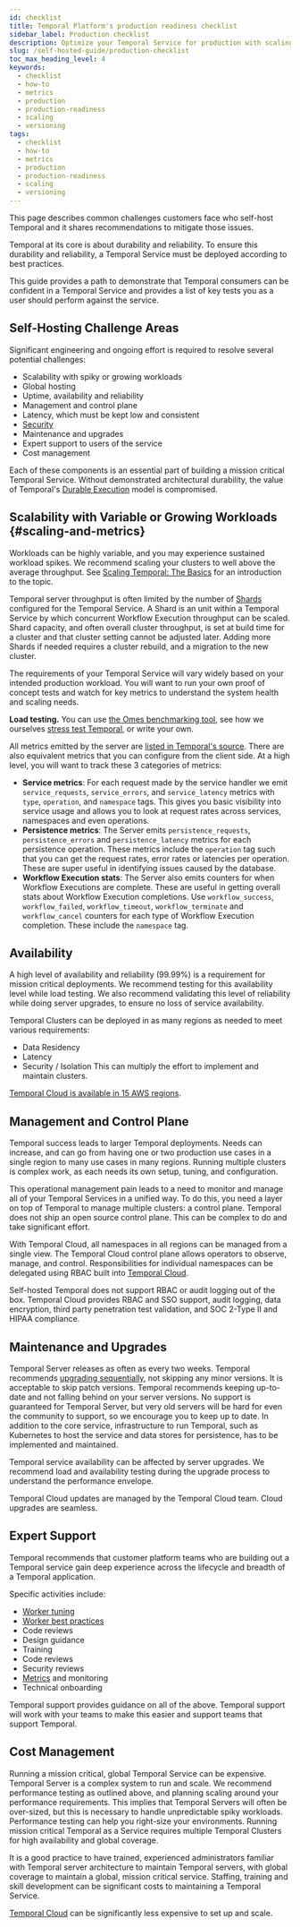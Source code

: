 ```yaml
---
id: checklist
title: Temporal Platform's production readiness checklist
sidebar_label: Production checklist
description: Optimize your Temporal Service for production with scaling, metrics, load testing, and effective workflow versioning techniques. Ensure robust performance and future-proof your workflows.
slug: /self-hosted-guide/production-checklist
toc_max_heading_level: 4
keywords:
  - checklist
  - how-to
  - metrics
  - production
  - production-readiness
  - scaling
  - versioning
tags:
  - checklist
  - how-to
  - metrics
  - production
  - production-readiness
  - scaling
  - versioning
---
```


This page describes common challenges customers face who self-host Temporal and it shares recommendations to mitigate those issues. 

Temporal at its core is about durability and reliability.
To ensure this durability and reliability, a Temporal Service must be deployed according to best practices.

This guide provides a path to demonstrate that Temporal consumers can be confident in a Temporal Service and provides a list of key tests you as a user should perform against the service.

## Self-Hosting Challenge Areas

Significant engineering and ongoing effort is required to resolve several potential challenges:

- Scalability with spiky or growing workloads
- Global hosting
- Uptime, availability and reliability
- Management and control plane
- Latency, which must be kept low and consistent
- [Security](/self-hosted-guide/security)
- Maintenance and upgrades
- Expert support to users of the service
- Cost management

Each of these components is an essential part of building a mission critical Temporal Service.
Without demonstrated architectural durability, the value of Temporal's [Durable Execution](https://temporal.io/how-it-works) model is compromised.

## Scalability with Variable or Growing Workloads {#scaling-and-metrics}

Workloads can be highly variable, and you may experience sustained workload spikes. 
We recommend scaling your clusters to well above the average throughput.
See [Scaling Temporal: The Basics](https://temporal.io/blog/scaling-temporal-the-basics) for an introduction to the topic.

Temporal server throughput is often limited by the number of [Shards](/clusters#history-shard) configured for the Temporal Service.
A Shard is an unit within a Temporal Service by which concurrent Workflow Execution throughput can be scaled.
Shard capacity, and often overall cluster throughput, is set at build time for a cluster and that cluster setting cannot be adjusted later.
Adding more Shards if needed requires a cluster rebuild, and a migration to the new cluster.

The requirements of your Temporal Service will vary widely based on your intended production workload.
You will want to run your own proof of concept tests and watch for key metrics to understand the system health and scaling needs.

**Load testing.** You can use [the Omes benchmarking tool](https://github.com/temporalio/omes/), see how we ourselves [stress test Temporal](https://temporal.io/blog/temporal-deep-dive-stress-testing/), or write your own.

All metrics emitted by the server are [listed in Temporal's source](https://github.com/temporalio/temporal/blob/main/common/metrics/defs.go).
There are also equivalent metrics that you can configure from the client side.
At a high level, you will want to track these 3 categories of metrics:

- **Service metrics**: For each request made by the service handler we emit `service_requests`, `service_errors`, and `service_latency` metrics with `type`, `operation`, and `namespace` tags.
  This gives you basic visibility into service usage and allows you to look at request rates across services, namespaces and even operations.
- **Persistence metrics**: The Server emits `persistence_requests`, `persistence_errors` and `persistence_latency` metrics for each persistence operation.
  These metrics include the `operation` tag such that you can get the request rates, error rates or latencies per operation.
  These are super useful in identifying issues caused by the database.
- **Workflow Execution stats**: The Server also emits counters for when Workflow Executions are complete.
  These are useful in getting overall stats about Workflow Execution completions.
  Use `workflow_success`, `workflow_failed`, `workflow_timeout`, `workflow_terminate` and `workflow_cancel` counters for each type of Workflow Execution completion.
  These include the `namespace` tag.

## Availability

A high level of availability and reliability (99.99%) is a requirement for mission critical deployments.
We recommend testing for this availability level while load testing.
We also recommend validating this level of reliability while doing server upgrades, to ensure no loss of service availability.  

Temporal Clusters can be deployed in as many regions as needed to meet various requirements:
- Data Residency
- Latency
- Security / Isolation
This can multiply the effort to implement and maintain clusters.

[Temporal Cloud is available in 15 AWS regions](/cloud/service-availability).

## Management and Control Plane 

Temporal success leads to larger Temporal deployments.
Needs can increase, and can go from having one or two production use cases in a single region to many use cases in many regions.
Running multiple clusters is complex work, as each needs its own setup, tuning, and configuration. 

This operational management pain leads to a need to monitor and manage all of your Temporal Services in a unified way.
To do this, you need a layer on top of Temporal to manage multiple clusters: a control plane.
Temporal does not ship an open source control plane. This can be complex to do and take significant effort.

With Temporal Cloud, all namespaces in all regions can be managed from a single view.
The Temporal Cloud control plane allows operators to observe, manage, and control.
Responsibilities for individual namespaces can be delegated using RBAC built into [Temporal Cloud](https://temporal.io/cloud).

Self-hosted Temporal does not support RBAC or audit logging out of the box.
Temporal Cloud provides RBAC and SSO support, audit logging, data encryption, third party penetration test validation, and SOC 2-Type II and HIPAA compliance.

## Maintenance and Upgrades 

Temporal Server releases as often as every two weeks.
Temporal recommends [upgrading sequentially](/self-hosted-guide/upgrade-server), not skipping any minor versions.
It is acceptable to skip patch versions.
Temporal recommends keeping up-to-date and not falling behind on your server versions.
No support is guaranteed for Temporal Server, but very old servers will be hard for even the community to support, so we encourage you to keep up to date. 
In addition to the core service, infrastructure to run Temporal, such as Kubernetes to host the service and data stores for persistence, has to be implemented and maintained.

Temporal service availability can be affected by server upgrades.
We recommend load and availability testing during the upgrade process to understand the performance envelope.

Temporal Cloud updates are managed by the Temporal Cloud team.
Cloud upgrades are seamless.

## Expert Support

Temporal recommends that customer platform teams who are building out a Temporal service gain deep experience across the lifecycle and breadth of a Temporal application.

Specific activities include:
- [Worker tuning](/develop/worker-performance)
- [Worker best practices](/workers)
- Code reviews
- Design guidance
- Training
- Code reviews
- Security reviews
- [Metrics](/references/sdk-metrics) and monitoring
- Technical onboarding

Temporal support provides guidance on all of the above.
Temporal support will work with your teams to make this easier and support teams that support Temporal.


## Cost Management

Running a mission critical, global Temporal Service can be expensive.
Temporal Server is a complex system to run and scale.
We recommend performance testing as outlined above, and planning scaling around your performance requirements.
This implies that Temporal Servers will often be over-sized, but this is necessary to handle unpredictable spiky workloads.
Performance testing can help you right-size your environments.
Running mission critical Temporal as a Service requires multiple Temporal Clusters for high availability and global coverage. 

It is a good practice to have trained, experienced administrators familiar with Temporal server architecture to maintain Temporal servers, with global coverage to maintain a global, mission critical service.
Staffing, training and skill development can be significant costs to maintaining a Temporal Service.

[Temporal Cloud](https://temporal.io/cloud) can be significantly less expensive to set up and scale. 
